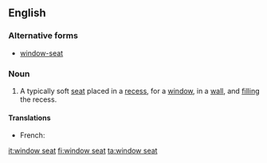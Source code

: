 ==English==
===Alternative forms===
*[[window-seat]]
===Noun===
{{en-noun|sg=[[window]] [[seat]]}}
#A typically soft [[seat]] placed in a [[recess]], for a [[window]], in a [[wall]], and [[fill]]ing the recess.
====Translations====
{{trans-top}}
* French: {{t+|fr|coussiège|m}}
{{trans-mid}}
{{trans-bottom}}

[[it:window seat]]
[[fi:window seat]]
[[ta:window seat]]